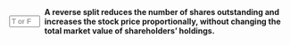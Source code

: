::: {.question-block}

<form onsubmit="event.preventDefault(); checkAnswerBox('module10_tf_q88','T')" style="display: flex; align-items: center; gap: 8px;">
  <input type="text" id="module10_tf_q88" name="module10_tf_q88" maxlength="1" placeholder="T or F" style="width: 55px;" data-correct-answer="T" /> 
  <label for="module10_tf_q88"><strong>A reverse split reduces the number of shares outstanding and increases the stock price proportionally, without changing the total market value of shareholders’ holdings.</strong></label>
</form>

<div id="feedback-module10_tf_q88" class="feedback" data-status="" style="display:none;">
TRUE. In a reverse split, a firm consolidates shares (for example, 1-for-5), raising the price per share so that total shareholder wealth remains unchanged in perfect markets. Companies often use reverse splits to meet exchange listing requirements or improve the perception of financial stability.
</div>

:::
